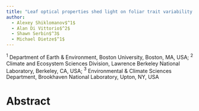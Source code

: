 ```yaml
---
title: "Leaf optical properties shed light on foliar trait variability at individual to global scales"
author:
  - Alexey Shiklomanov$^1$
  - Alan Di Vittorio$^2$
  - Shawn Serbin$^3$
  - Michael Dietze$^1$
---
```


$^1$ Department of Earth & Environment, Boston University, Boston, MA, USA;
$^2$ Climate and Ecosystem Sciences Division, Lawrence Berkeley National Laboratory, Berkeley, CA, USA;
$^3$ Environmental & Climate Sciences Department, Brookhaven National Laboratory, Upton, NY, USA

# Abstract

<TODO>
